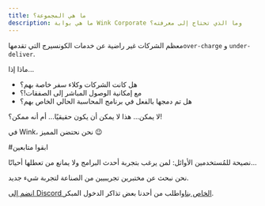 ```yaml
---
title: ما هي المجموعة؟
description: ما هي بوابة Wink Corporate وما الذي تحتاج إلى معرفته؟
---
```


<CloudinaryImage width="700" height="525" resize="scale" quality="best" alt="المجموعات القادمة قريبا" src="academy/group-coming-soon" errorImage="noimage_opaque_nyrtl0.png" />


معظم الشركات غير راضية عن خدمات الكونسيرج التي تقدمها`over-charge` و `under-deliver`.

ماذا إذا...

* هل كانت الشركات وكلاء سفر خاصة بهم؟
* مع إمكانية الوصول المباشر إلى الصفقات!؟
* هل تم دمجها بالفعل في برنامج المحاسبة الحالي الخاص بهم؟

لا يمكن... هذا لا يمكن أن يكون حقيقيًا... أم أنه ممكن؟!

في Wink، نحن نحتضن المميز 😉

\#ابقوا متابعين

نصيحة للمُستخدمين الأوائل:
لمن يرغب بتجربة أحدث البرامج ولا يمانع من تعطلها أحيانًا...

نحن نبحث عن مختبرين تجريبيين من الصناعة لتجربة شيء جديد.

[انضم إلى Discord الخاص بنا](https://discord.gg/t3YETu8k5n)واطلب من أحدنا بعض تذاكر الدخول المبكر.

